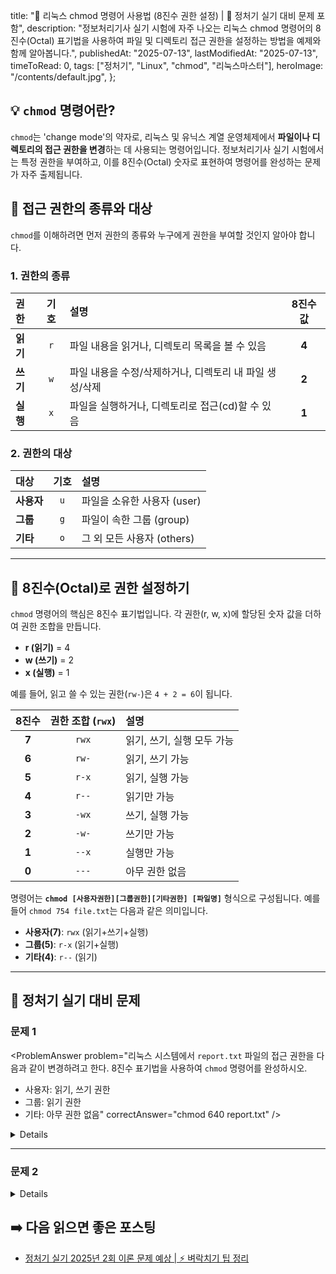 
  title:
    "🐧 리눅스 chmod 명령어 사용법 (8진수 권한 설정) | 🚀 정처기 실기 대비 문제 포함",
  description:
    "정보처리기사 실기 시험에 자주 나오는 리눅스 chmod 명령어의 8진수(Octal) 표기법을 사용하여 파일 및 디렉토리 접근 권한을 설정하는 방법을 예제와 함께 알아봅니다.",
  publishedAt: "2025-07-13",
  lastModifiedAt: "2025-07-13",
  timeToRead: 0,
  tags: ["정처기", "Linux", "chmod", "리눅스마스터"],
  heroImage: "/contents/default.jpg",
};

## 💡 `chmod` 명령어란?

`chmod`는 'change mode'의 약자로, 리눅스 및 유닉스 계열 운영체제에서 **파일이나 디렉토리의 접근 권한을 변경**하는 데 사용되는 명령어입니다. 정보처리기사 실기 시험에서는 특정 권한을 부여하고, 이를 8진수(Octal) 숫자로 표현하여 명령어를 완성하는 문제가 자주 출제됩니다.

## 🔑 접근 권한의 종류와 대상

`chmod`를 이해하려면 먼저 권한의 종류와 누구에게 권한을 부여할 것인지 알아야 합니다.

### 1. 권한의 종류

| 권한     | 기호 | 설명                                                    | 8진수 값 |
| :------- | :--: | :------------------------------------------------------ | :------: |
| **읽기** | `r`  | 파일 내용을 읽거나, 디렉토리 목록을 볼 수 있음          |  **4**   |
| **쓰기** | `w`  | 파일 내용을 수정/삭제하거나, 디렉토리 내 파일 생성/삭제 |  **2**   |
| **실행** | `x`  | 파일을 실행하거나, 디렉토리로 접근(cd)할 수 있음        |  **1**   |

### 2. 권한의 대상

| 대상       | 기호 | 설명                        |
| :--------- | :--: | :-------------------------- |
| **사용자** | `u`  | 파일을 소유한 사용자 (user) |
| **그룹**   | `g`  | 파일이 속한 그룹 (group)    |
| **기타**   | `o`  | 그 외 모든 사용자 (others)  |

---

## 🔢 8진수(Octal)로 권한 설정하기

`chmod` 명령어의 핵심은 8진수 표기법입니다. 각 권한(r, w, x)에 할당된 숫자 값을 더하여 권한 조합을 만듭니다.

- **r (읽기)** = 4
- **w (쓰기)** = 2
- **x (실행)** = 1

예를 들어, 읽고 쓸 수 있는 권한(`rw-`)은 `4 + 2 = 6`이 됩니다.

| 8진수 | 권한 조합 (`rwx`) | 설명                       |
| :---: | :---------------: | :------------------------- |
| **7** |       `rwx`       | 읽기, 쓰기, 실행 모두 가능 |
| **6** |       `rw-`       | 읽기, 쓰기 가능            |
| **5** |       `r-x`       | 읽기, 실행 가능            |
| **4** |       `r--`       | 읽기만 가능                |
| **3** |       `-wx`       | 쓰기, 실행 가능            |
| **2** |       `-w-`       | 쓰기만 가능                |
| **1** |       `--x`       | 실행만 가능                |
| **0** |       `---`       | 아무 권한 없음             |

명령어는 **`chmod [사용자권한][그룹권한][기타권한] [파일명]`** 형식으로 구성됩니다. 예를 들어 `chmod 754 file.txt`는 다음과 같은 의미입니다.

- **사용자(7)**: `rwx` (읽기+쓰기+실행)
- **그룹(5)**: `r-x` (읽기+실행)
- **기타(4)**: `r--` (읽기)

---

## 📝 정처기 실기 대비 문제

### 문제 1

<ProblemAnswer
  problem="리눅스 시스템에서 `report.txt` 파일의 접근 권한을 다음과 같이 변경하려고 한다. 8진수 표기법을 사용하여 `chmod` 명령어를 완성하시오.

- 사용자: 읽기, 쓰기 권한
- 그룹: 읽기 권한
- 기타: 아무 권한 없음"
  correctAnswer="chmod 640 report.txt"
  />

<Details summary="문제 풀이">

각 대상의 권한을 8진수 숫자로 변환합니다.

1.  **사용자**: 읽기(4) + 쓰기(2) = **6**
2.  **그룹**: 읽기(4) = **4**
3.  **기타**: 아무 권한 없음 = **0**

세 숫자를 조합하면 `640`이 됩니다. 따라서 전체 명령어는 다음과 같습니다.

```bash
chmod 640 report.txt
```

</Details>

---

### 문제 2

<ProblemAnswer
  problem="`script.sh`라는 셸 스크립트 파일이 있다. 이 파일의 사용자는 모든 권한을 가져야 하고, 그룹 및 이 외는 읽고 실행할 수만 있도록 권한을 설정하는 `chmod` 명령어를 작성하시오."
  correctAnswer="chmod 755 script.sh"
/>

<Details summary="문제 풀이">

각 대상의 권한을 8진수 숫자로 변환합니다.

1.  **사용자**: 읽기(4) + 쓰기(2) + 실행(1) = **7**
2.  **그룹**: 읽기(4) + 실행(1) = **5**
3.  **기타**: 읽기(4) + 실행(1) = **5**

세 숫자를 조합하면 `755`가 됩니다. 따라서 전체 명령어는 다음과 같습니다.

```bash
chmod 755 script.sh
```

</Details>

## ➡️ 다음 읽으면 좋은 포스팅

- [정처기 실기 2025년 2회 이론 문제 예상 | ⚡️ 벼락치기 팁 정리](/ko/blog/korean-information-processing-engineer-practical-exam-strategy)
